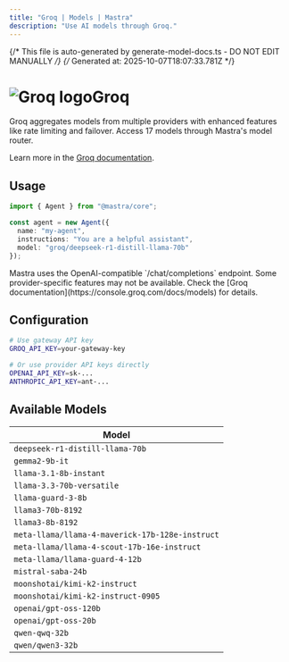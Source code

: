 ```yaml
---
title: "Groq | Models | Mastra"  
description: "Use AI models through Groq."
---
```


{/* This file is auto-generated by generate-model-docs.ts - DO NOT EDIT MANUALLY */}
{/* Generated at: 2025-10-07T18:07:33.781Z */}


# <img src="https://models.dev/logos/groq.svg" alt="Groq logo" className="inline w-8 h-8 mr-2 align-middle dark:invert dark:brightness-0 dark:contrast-200" />Groq

Groq aggregates models from multiple providers with enhanced features like rate limiting and failover. Access 17 models through Mastra's model router.

Learn more in the [Groq documentation](https://console.groq.com/docs/models).

## Usage

```typescript
import { Agent } from "@mastra/core";

const agent = new Agent({
  name: "my-agent",
  instructions: "You are a helpful assistant",
  model: "groq/deepseek-r1-distill-llama-70b"
});
```

<Callout type="info">
Mastra uses the OpenAI-compatible `/chat/completions` endpoint. Some provider-specific features may not be available. Check the [Groq documentation](https://console.groq.com/docs/models) for details.
</Callout>

## Configuration

```bash
# Use gateway API key
GROQ_API_KEY=your-gateway-key

# Or use provider API keys directly  
OPENAI_API_KEY=sk-...
ANTHROPIC_API_KEY=ant-...
```


## Available Models

| Model |
|-------|
| `deepseek-r1-distill-llama-70b` |
| `gemma2-9b-it` |
| `llama-3.1-8b-instant` |
| `llama-3.3-70b-versatile` |
| `llama-guard-3-8b` |
| `llama3-70b-8192` |
| `llama3-8b-8192` |
| `meta-llama/llama-4-maverick-17b-128e-instruct` |
| `meta-llama/llama-4-scout-17b-16e-instruct` |
| `meta-llama/llama-guard-4-12b` |
| `mistral-saba-24b` |
| `moonshotai/kimi-k2-instruct` |
| `moonshotai/kimi-k2-instruct-0905` |
| `openai/gpt-oss-120b` |
| `openai/gpt-oss-20b` |
| `qwen-qwq-32b` |
| `qwen/qwen3-32b` |

